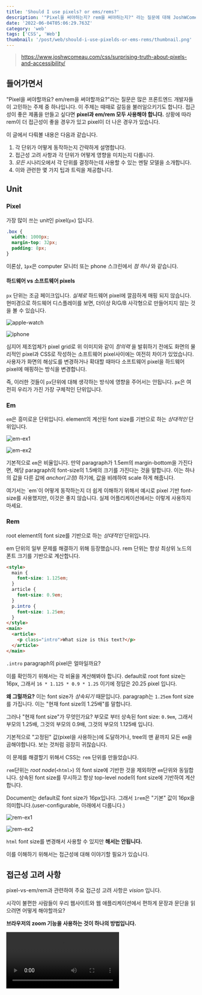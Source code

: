 ```yaml
---
title: 'Should I use pixels? or ems/rems?'
description: '"Pixel을 써야하는지? rem을 써야하는지?" 라는 질문에 대해 JoshWComeau 블로그에 이와 관련한 좋은 글이 있어서 정리하는 시간을 가져보았습니다.'
date: '2022-06-04T05:06:29.763Z'
category: 'web'
tags: ['CSS', 'Web']
thumbnail: '/post/web/should-i-use-pixelds-or-ems-rems/thumbnail.png'
---
```


> https://www.joshwcomeau.com/css/surprising-truth-about-pixels-and-accessibility/

## 들어가면서

"Pixel을 써야할까요? em/rem을 써야할까요?"라는 질문은 많은 프론트엔드 개발자들이 고민하는 주제 중 하나입니다.
이 주제는 때때로 갈등을 불러일으키기도 합니다. 접근성이 좋은 제품을 만들고 싶다면 **pixel과 em/rem 모두 사용해야 합니다.**
상황에 따라 rem이 더 접근성이 좋을 경우가 있고 pixel이 더 나은 경우가 있습니다.

이 글에서 다뤄볼 내용은 다음과 같습니다.

1. 각 단위가 어떻게 동작하는지 간략하게 설명합니다.
2. 접근성 고려 사항과 각 단위가 어떻게 영향을 미치는지 다룹니다.
3. _모든_ 시나리오에서 각 단위를 결정하는데 사용할 수 있는 멘탈 모델을 소개합니다.
4. 이와 관련한 몇 가지 팁과 트릭을 제공합니다.

## Unit

### Pixel

가장 많이 쓰는 unit인 pixel(`px`) 입니다.

```css
.box {
  width: 1000px;
  margin-top: 32px;
  padding: 8px;
}
```

이론상, `1px`은 computer 모니터 또는 phone 스크린에서 _점 하나_ 와 같습니다.

#### 하드웨어 vs 소프트웨어 pixels

`px` 단위는 조금 페이크입니다. _실제로_ 하드웨어 pixel에 깔끔하게 매핑 되지 않습니다.
현미경으로 하드웨어 디스플레이를 보면, 더이상 R/G/B 사각형으로 만들어지지 않는 것을 볼 수 있습니다.

![apple-watch](https://files.seonest.net/images/qnfqnfqnf/post/252/image.png)

![iphone](https://files.seonest.net/images/qnfqnfqnf/post/253/image.png)

심지어 제조업체가 pixel grid로 위 이미지와 같이 _창의력_ 을 발휘하기 전에도 화면의 물리적인 pixel과 CSS로 작성하는 소프트웨어 pixel사이에는 여전히 차이가 있었습니다.
사용자가 화면의 해상도를 변경하거나 확대할 때마다 소프트웨어 pixel을 하드웨어 pixel에 매핑하는 방식을 변경합니다.

즉, 이러한 것들이 `px`단위에 대해 생각하는 방식에 영향을 주어서는 안됩니다.
`px`은 여전히 우리가 가진 가장 구체적인 단위입니다.

### Em

`em`은 흥미로운 단위입니다. element의 계산된 font size를 기반으로 하는 _상대적인_ 단위입니다.

![em-ex1](https://files.seonest.net/images/qnfqnfqnf/post/254/image.png)

![em-ex2](https://files.seonest.net/images/qnfqnfqnf/post/255/image.png)

기본적으로 `em`은 비율입니다. 만약 paragraph가 1.5em의 margin-bottom을 가진다면, 해당 paragraph의 font-size의 1.5배의 크기를 가진다는 것을 말합니다.
이는 하나의 값을 다른 값에 _anchor(고정)_ 하기에, 값을 비례하여 scale 하게 해줍니다.

<Callout>
  여기서는 `em`이 어떻게 동작하는지 더 쉽게 이해하기 위해서 예시로 pixel 기반 font-size를
  사용했지만, 이것은 좋지 않습니다. 실제 어플리케이션에서는 이렇게 사용하지 마세요.
</Callout>

### Rem

root element의 font size를 기반으로 하는 _상대적인_ 단위입니다.

em 단위의 일부 문제를 해결하기 위해 등장했습니다. rem 단위는 항상 최상위 노드의 폰트 크기를 기반으로 계산합니다.

```html
<style>
  main {
    font-size: 1.125em;
  }
  article {
    font-size: 0.9em;
  }
  p.intro {
    font-size: 1.25em;
  }
</style>
<main>
  <article>
    <p class="intro">What size is this text?</p>
  </article>
</main>
```

`.intro` paragraph의 pixel은 얼마일까요?

이를 확인하기 위해서는 각 비율을 계산해봐야 합니다.
default로 root font size는 16px, 그래서 `16 * 1.125 * 0.9 * 1.25` 이기에 정답은 20.25 pixel 입니다.

**왜 그럴까요?** 이는 font size가 _상속되기_ 때문입니다. paragraph는 `1.25em` font size를 가집니다. 이는 "현재 font size의 1.25배"를 말합니다.

그러나 "현재 font size"가 무엇인가요?
부모로 부터 상속된 font size: `0.9em`, 그래서 부모의 1.25배, 그것의 부모의 0.9배, 그것의 부모의 1.125배 입니다.

기본적으로 "고정된" 값(pixel을 사용하는)에 도달하거나, tree의 맨 끝까지 모든 `em`을 곱해야합니다. 보는 것처럼 굉장히 귀찮습니다.

이 문제를 해결할기 위해서 CSS는 `rem` 단위를 만들었습니다.

`rem`단위는 _root node_(`<html>`) 의 font size에 기반한 것을 제외하면 `em`단위와 동일합니다. 상속된 font size를 무시하고 항상 top-level node의 font size에 기반하여 계산합니다.

Document는 default로 font size가 16px입니다. 그래서 `1rem`은 "기본" 값이 16px을 의미합니다.(user-configurable, 아래에서 다룹니다.)

![rem-ex1](https://files.seonest.net/images/qnfqnfqnf/post/256/image.png)

![rem-ex2](https://files.seonest.net/images/qnfqnfqnf/post/257/image.png)

`html` font size를 변경해서 사용할 수 있지만 **해서는 안됩니다.**

이를 이해하기 위해서는 접근성에 대해 이야기할 필요가 있습니다.

## 접근성 고려 사항

pixel-vs-em/rem과 관련하여 주요 접근성 고려 사항은 _vision_ 입니다.

시각이 불편한 사람들이 우리 웹사이트와 웹 애플리케이션에서 편하게 문장과 문단을 읽으려면 어떻게 해야할까요?

**브라우저의 zoom 기능을 사용하는 것이 하나의 방법입니다.**

<Video src="https://storage.googleapis.com/joshwcomeau/chrome-zoom.mp4" />

여기서는 _zooming_ 이라고 부르겠습니다.

WCAG(Web Content Accessibility Guilelines)에 따르면 접근성을 위해서 사이트가 `200% zoom까지 사용할 수 있어야 한다고` 안내합니다.
이 숫자는 실제로 최소값이며 많은 시각 장애가 있는 사람들이 그보다 더 높게 사용한다는 이야기를 들었습니다.

**다른 하나는 브라우저 설정에서 기본 font size를 늘리는 것입니다.**

<Video src="https://storage.googleapis.com/joshwcomeau/chrome-font-scaling.mp4" />

여기서는 _font scaling_ 이라고 부르겠습니다.

font scaling은 모든 상대 단위(rem, em, %)를 기반으로 하는 "baseline" font size를 재정의하여 동작합니다.

앞서서 `1rem`이 16px과 동일하다고 한 것을 기억하시나요? 기본 font size를 건들지 않았을 때만 사실입니다. 만약 기본 font size를 32px로 올린다면, `1rem`는 16px대신 32px이 됩니다.

**여기서 첫번째 걸림돌이 발생했습니다.** 페이지에서 font-size에 pixel을 사용할 때, 더 이상 사용자가 선택한 기본 font size의 영향을 받지 않습니다.

![font-scaling-ex01](https://files.seonest.net/images/qnfqnfqnf/post/258/image.png)

![font-scaling-ex02](https://files.seonest.net/images/qnfqnfqnf/post/259/image.png)

이것이 `rem`과 `em` 같은 상대 단위를 써야하는 이유입니다. 사용자 필요에 맞추고 값을 재정의할 수 있는 기능을 제공합니다.

사용자가 zoom in/out 하면 _모든것_ 이 더 커집니다. 기본적으로 pixel을 포함한 모든 단위에 배수를 적용합니다. viewport 단위(`vw`, `vh`와 같은)를 제외하곤 모든 것에 영향을 미칩니다. 모든 주요 브라우저에 수 년 동안 마찬가지였습니다.

따라서 사용자가 font size를 늘리기 위해 항상 zoom in/out 할 수 있다면, _font scaling_ 을 지원하는 것에 대해 걱정할 필요가 있나요? 하나의 옵션으로 충분한거 아닌가요? 그렇지 않습니다. 모든 경우의 옵션을 제공해야 합니다.

zoom이 실제로 각 사이트별로 사용되는 점이 문제입니다. 누군가는 새 사이트를 방문할 때마다 수동으로 zoom을 수정해야되는 일을 해야할지도 모릅니다. 그들이 편안하게 읽을 수 있을 만큼 충분히 크고, 보편적으로 사용되는 크기로 기본 font size를 설정할 수 있다면 더 좋지 않을까요?

일반적으로 사용자에게 최대한 많은 권한을 부여해야 하며 설정이 작동하지 않도록 비활성화하거나 차단해서는 안됩니다.

이러한 이유로 typography에 `rem` 같은 상대적인 단위를 사용하는 것이 매우 중요합니다.

## 각 단위의 사용 시나리오

`rem` 단위가 _zooming_ 과 _font-scaling_ 둘 다 지원된다면 항상 `rem` 값을 사용해야 되는거 아닌가요? 왜 pixel을 사용해야되나요? 라고 생각이 들 수 있습니다.

`rem`을 padding으로 사용할 때 어떤 일이 발생하는지 보겠습니다.

![padding-ex01](https://files.seonest.net/images/qnfqnfqnf/post/262/image.png)

![padding-ex02](https://files.seonest.net/images/qnfqnfqnf/post/261/image.png) |

**`rem` 값은 사용자 기본 font size에 의해 조정된다는 것을 기억하세요.** 이는 typography에 사용할 때 좋습니다.

다른 곳에서 사용할 때도 좋을까요? 실제로 _모든것_ 에 font size로 scale되기를 원하시나요?

여기에는 text size에 사용될 때 암묵적인 trade-off가 있습니다.
text size가 클 수록 각 줄에 들어갈 수 있는 글자 수는 줄어듭니다. 사용자가 text를 250%로 늘리면 한 줄에 몇 단어만 들어갈 수 있습니다.

`rem`을 horizontal padding(left, right)에 사용할 때, **이러한 side-effect가 증폭됩니다.** 사용 가능한 공간을 줄이고, 각 줄에 들어갈 수 있는 단어 수를 더욱 제한합니다.

한 줄에  
몇 단어만  
포함된  
이와 같은 문단은  
읽기  
불편하기  
때문에  
좋지 않습니다.

마찬가지로, border width는 어떤가요? 사용자가 원하는 text 크기로 크게 한 만큼 border가 더 커지기 때문에 말이 되지 않습니다. 그렇지 않나요?

이것이 단위를 전략적으로 사용하고자 하는 이유입니다. pixel과 rem 중에서 선택할 때 다음과 같은 질문을 스스로에게 던져야 합니다.

**`사용자가 브라우저의 기본 font size를 늘리면 이 값도 늘려야 할까?`**

이 질문은 아래에서 설명할 멘탈 모델의 기본입니다.

값이 기본 font size와 함께 증가해야 하는 경우 `rem`, 그렇지 않다면 `px`을 사용합니다.

즉, 이 질문에 대한 _정답_ 은 항상 명확하지 않습니다. 몇 가지 예시를 보겠습니다.

### 미디어 쿼리

> 미디어쿼리 값으로 pixel을 사용해야 하나요? rem을 사용해야 하나요?

```css
/* Should we do this: */
@media (min-width: 800px) {
}
/* …Or this: */
@media (min-width: 50rem) {
}
```

차이점이 무엇인지 명확하지 않을 수 있으므로, 자세하게 나눠보겠습니다.

사용자가 기본 font size를 32px(기본 text size의 2배인)로 설정했다고 가정해보겠습니다. 50rem이 800px이 아닌 1600px이라는 것을 의미합니다.

이처럼 breakpoint를 올림으로써, window가 최소 1600px이 될 때까지 사용자가 _mobile_ 레이아웃으로 본다는 것을 의미합니다.
만약 laptop을 사용한다면, desktop 레이아웃 대신에 mobile 레이아웃으로 보게될 가능성이 높습니다.

처음에는 별로라고 생각했습니다. 실제로 mobile 사용자가 아니기에 mobile 레이아웃으로 보여져야 하는 이유가 있을까요?

그러나 **일반적으로 media query에 rem을 사용해야 한다는 것**을 깨달았습니다.

real-world 예제를 보겠습니다.

왼쪽에는 네비게이션 리스트가 있고, 오른쪽에는 content가 있습니다.

![media-query-ex01](https://files.seonest.net/images/qnfqnfqnf/post/263/image.png)

더 작은 스크린에서, content 공간을 최대화하고 네비게이션은 토글이 되도록 합니다.

<Video src="https://www.joshwcomeau.com/images/pixels-and-accessibility/cp-tablet.mp4" />

여기서 기본 font size를 32px로 변경했을 때 어떻게 되는지 보겠습니다.

![media-query-ex01-rem](https://files.seonest.net/images/qnfqnfqnf/post/264/image.png)

![media-query-ex01-pixel](https://files.seonest.net/images/qnfqnfqnf/post/265/image.png)

text size를 증가했기 때문에 왼쪽 네비게이션은 점점 더 넓어집니다.(rem 기반 너비를 사용하기 때문에). 그 결과 오른쪽 메인 content 영역은 점점 더 작아집니다.

그러나 우리가 rem 기반 media query를 사용할 때, "mobile" 레이아웃으로 변경됩니다. 그 결과, content가 더 읽기 편해지고 사용자경험은 더 향상됩니다.

mobile/tablet/desktop 측면에서 media query를 익숙하게 생각하지만 사용 가능한 공간 측면에서 생각하는 것이 더 도움이 된다고 생각합니다.

mobile 사용자는 desktop 사용자보다 사용 가능한 공간이 더 적습니다. 그래서 해당 공간에 최적화된 레이아웃을 디자인합니다. 마찬가지로 누군가가 기본 font size를 늘리면 _사용 가능한 공간이 줄어 듭니다._ 그래서 동일한 최적화를 받아야 합니다.

### 수직 Margin

> margin top, bottom

![vertical-margin-ex01-rem](https://files.seonest.net/images/qnfqnfqnf/post/267/image.png)

![vertical-margin-ex01-pixel](https://files.seonest.net/images/qnfqnfqnf/post/266/image.png)

텍스트(영어과 같이 수평으로 쓰여진 언어에서 작업한다고 가정)에서 vertical margin는 일반적으로 가독성을 높이는데 사용됩니다.
문단 사이에 여분의 공간을 넣으므로 인해 한 문단의 끝과 다음 문단의 시작을 빠르게 알릴 수 있습니다.

이 공간은 텍스트와 관련하여 "기능적인" 목적을 가집니다. 그것을 미학적으로 사용하지 않습니다.

이러한 이유로 사용자가 선택한 root font size로 이러한 margin을 조정하는 것이 합리적이라고 생각합니다.

#### **"em"이 필요한 곳이 있나요?**

상대 단위가 필요할 때, 대부분 `rem`을 사용합니다. 앞서서 언급한 "복합적인" 이슈 때문에 `em`보다 더 간단하고 예측가능합니다.

`em` 단위는 heading과 paragraph에서 margin으로 쓸 때 특히 잘 동작합니다.

```css
h1 {
  font-size: 3rem
  margin-top: 6rem;
  margin-bottom: 1.5rem;
}
h2 {
  font-size: 2rem
  margin-top: 4rem;
  margin-bottom: 1rem;
}
h3 {
  font-size: 1.5rem;
  margin-top: 3rem;
  margin-bottom: 0.75rem;
}
```

rem을 사용할 땐 각 heading level이 자신의 font size를 가지기 때문에 각각에 대한 유니크한 margin을 계산해야 합니다.

대신 `em`을 사용하면,

```css
h1 {
  font-size: 3rem;
}
h2 {
  font-size: 2rem;
}
h3 {
  font-size: 1.5rem;
}
h1,
h2,
h3 {
  margin-top: 2em;
  margin-bottom: 0.5em;
}
```

각 heading level이 유니크한 font size를 가지지만 `em`으로 margin 선언을 공유할 수 있습니다. `em`이 현재 element의 font size에 기반해서 계산되기 때문입니다.

즉, 각 heading level은 margin-top에 "2배", margin-bottom에 "0.5배"를 가집니다. 이 비율은 heading의 font size에 의해 적용됩니다.

두 개의 접근법 모두 유효하며 동일하게 접근성을 가집니다.

### Widths and heights

다른 하나 더 시나리오를 보겠습니다.

![width-and-height-ex01-rem](https://files.seonest.net/images/qnfqnfqnf/post/268/image.png)

![width-and-height-ex01-pixel](https://files.seonest.net/images/qnfqnfqnf/post/269/image.png)

`font-size`는 rem으로 설정했습니다. 그런데 `width`는 어떨까요?

여기에 정말 흥미로운 trade-off가 있습니다:

- 만약 너비를 `240px`로 설정하면, 버튼이 font size와 함께 더 커지지 않아 줄 바꿈이 되고 버튼 높이가 더 커집니다.
- 만약 너비를 `15rem`으로 설정하면, 버튼이 font size와 함께 더 넓어집니다.

**어떤 접근이 최고인가요?** 상황에 따라 다릅니다!

대부분의 경우, rem을 쓰는게 더 합리적이라고 생각합니다. 버튼의 비율과 미학이 보존됩니다. 버튼이 특히 긴 단어를 가질 경우 overflow 위험이 줄어듭니다.

그러나 어떤 경우에는 pixel이 더 나은 옵션일 수 있습니다. 매우 구체적인 레이아웃을 가지고 있고 수평 공간보다 수직 공간이 더 많은 경우일 수 있습니다.

> **Constraints**  
> 일반적으로, 고정 너비와 높이를 설정할 때 _정말로 주의깊게_ 해야합니다.
> 위 예시에서 `width: 15rem`을 설정하는 것은 mobile 레이아웃을 깨뜨립니다.
> 사용자가 기본 font size를 올릴 때 컨테이너에 비해 너무 큰 값으로 설정할 수 있기 때문입니다.
> maximum 100%를 사용하여 완화할 수 있습니다. `max-width: 100%`  
> 비슷하게, 높이를 사용할 때 `height` 대신에 `min-height`을 사용할 때가 있습니다.
> 이렇게 하면 컨테이너가 자식을 포함하기 위해 필요한 만큼 커질 수 있습니다.
> 사용자가 font size를 늘릴 때 텍스트가 더 많은 줄로 줄바꿈되기 때문에 이것이 중요합니다.

## Rem을 사용한 개발

지금까지 살펴본 것처럼 최상의 결과를 위해 `rem` 값을 사용해야 하는 경우가 많이 있습니다.

불행히도, 이 단위와 함께 작업하는 것은 꽤 답답할 수 있습니다. 우리의 머리로 변환하기에는 쉽지 않습니다.

- 14px: 0.875rem
- 15px: 0.9375rem
- 16px: 1rem
- 17px: 1.0625rem
- 18px: 1.125rem
- 19px: 1.1875rem
- 20px: 1.25rem
- 21px: 1.3125rem

이 리스트를 외우기 전에 rem으로 작업 경험을 개선하기 위해 할 수 있는 몇 가지 사항을 살펴보겠습니다.

### The 62.5% trick

온라인에서 공유된 가장 일반적인 옵션 중 하나를 보겠습니다.

```css
html {
  font-size: 62.5%;
}
p {
  /* Equivalent to 18px */
  font-size: 1.8rem;
}
h3 {
  /* Equivalent to 21px */
  font-size: 2.1rem;
}
```

이 아이디어는 root font size를 줄여 각 `rem` 단위가 16px가 아닌 10px이 되도록 하는 것입니다.

계산이 훨씬 쉬워지기 때문에 사람들은 이 해결법을 좋아합니다. 18px에 해당하는 `rem`값을 얻으려면 18을 16으로 나누는(1.125rem) 대신 소수점으로 표시(1.8rem)하면 됩니다.

**하지만 솔직히 이 방법은 추천하지 않습니다.** 몇 가지 이유가 있습니다.

**첫째, third-party 패키지와 호환성을 깨뜨릴 수 있습니다.** rem 기반 font size를 사용하는 툴팁 라이브러리를 사용하는 경우 해당 툴팁의 텍스트는 원래보다 37.5% 작아집니다! 마찬가지로 사용자가 가지고 있는 브라우저 확장프로그램을 막을 수 있습니다.

웹에서는 `1rem` 이 가독성있는 텍스트를 생산할 것이라는 기본 가정이 있습니다. 그 가정을 망치게 하고 싶진 않습니다.

**또한 이 접근 방식에는 상당한 마이그레이션 문제가 있습니다.** "점진적 적용" 할 합리적인 방법이 없습니다.(사실 할 수는 있지만 악몽에 가깝습니다)
앱 전체에 `rem` 단위를 사용하는 모든 선언을 업데이트해야 합니다. 게다가 모든 팀원들에게 이 문제를 해결할 가치가 있다고 논리적으로 설득해야 합니다. 논리적이지 않은 일을 논리적으로 설득해야 합니다.
"기능적"으로만 사용될 트릭을 사용하는 것이 대부분의 팀에 얼마나 현실적인지 잘 모르겠습니다.

### Cacluated values

`calc` CSS 함수는 pixel 값을 rem으로 변환하는데 사용될 수 있습니다.

```css
p {
  /* Produces 1.125rem. Equivalent to 18px */
  font-size: calc(18rem / 16);
}
h3 {
  /* Produces 1.3125rem. Equivalent to 21px */
  font-size: calc(21rem / 16);
}
h2 {
  /* Produces 1.5rem. Equivalent to 24px */
  font-size: calc(24rem / 16);
}
h1 {
  /* Produces 2rem. Equivalent to 32px */
  font-size: calc(32rem / 16);
}
```

이것인 실행가능한 접근법이지만 꽤 손이 많이 갑니다. `rem` 값을 사용하기 위해 매번 입력해야 하는 작업이 많습니다.

### Leveraging CSS variables

> 저자의 최애 옵션

```css
html {
  --14px: 0.875rem;
  --15px: 0.9375rem;
  --16px: 1rem;
  --17px: 1.0625rem;
  --18px: 1.125rem;
  --19px: 1.1875rem;
  --20px: 1.25rem;
  --21px: 1.3125rem;
}
h1 {
  font-size: var(--21px);
}
```

모든 계산을 한 번만 수행하고 CSS 변수로 사용하여 저장할 수 있습니다.
사용해야 할 때 pixel 값을 입력하는 것 만큼 쉽습니다.

CSS 변수를 숫자로 시작하는 것이 unconventional 하지만 사양을 준수하며, 모든 주요 브라우저에서 작동하는 것으로 나타납니다.

만약 spacing scale을 가진 디자인 시스템을 사용한다면, 아래와 같은 트릭을 사용할 수 있습니다.

```css
html {
  --font-size-xs: 0.75rem;
  --font-size-sm: 0.875rem;
  --font-size-md: 1rem;
  --font-size-lg: 1.125rem;
  --font-size-xl: 1.3125rem;
  --font-size-2xl: 1.5rem;
  --font-size-3xl: 2.652rem;
  --font-size-4xl: 4rem;
}
```

<Callout>
  저는 주로 계산해서 직접 넣는 경우가 많았던 것 같고, spotlight 계산기능을 이용하여 처음엔 16을
  곱하거나 나누면서 주로 쓰다가, 자주 쓰다보니 많이 사용되는 font size는 자연스럽게 외워진 것
  같습니다. <br />
  CSS-in-JS인 경우 styled-component진영에서 나온 [polished](https://github.com/styled-components/polished)
  라이브러리에서 [rem](https://polished.js.org/docs/#rem)함수도 같이 사용했습니다.
</Callout>

## Quick tricks vs mental models

> 저는 학습에 관한 철학을 가지고 있습니다. **연습과 암기에 의존하는 것보다 직관을 만드는 것이 더 좋습니다.** > _- [mental models](https://www.joshwcomeau.com/css/surprising-truth-about-pixels-and-accessibility/#quick-tricks-vs-mental-models)_

이 블로그에서는 "X에서는 pixel을 사용하고, Y에는 rem을 사용"과 같은 규칙 리스트일 수 있습니다. 그러나 실제로 얼마나 유용했을까요?

사실 세상은 어지럽고 복잡합니다. 모든 가능한 시나리오를 포괄할 만큼 포괄적인 규칙 집합은 없습니다. 15년 동안 CSS를 작성한 후에도 여전히 새로운 레이아웃 문제에 직면해 있습니다.

_직관을 만드는데 집중하는 것이 좋습니다. 규칙을 암기할 필요가 없습니다._ 우리는 올바른 답을 찾기 위해 mental model에 의존할 수 있습니다. 훨씬 실용적입니다.

그러나 우리 대부분은 "빠른 속임수"를 배웁니다. Twitter에서 흥미로운 이야기를 가져옵니다. div를 중앙에 배치하거나, flexible grid를 적용하는 작은 snippet 을 암기합니다. 그리고 _불가피하게_ snippet이 예상대로 작동하지 않는 문제에 부딪힙니다. 그리고 그 이유를 알지 못합니다.

이것이 많은 개발자들이 CSS 작성을 싫어하는 이유라고 생각합니다. 고르지 못한 mental model을 가지고 있으며, 그 구멍은 언어가 항상 부서지기 쉽고 예측할 수 없게 만듭니다.

직관을 만드는데 집중합니다. CSS가 _실제로_ 동작하는 하는 방법을 배우는 데 집중할 때, 그 언어를 사용하는 것이 즐거워집니다. CSS가 답답하긴 했지만 지금은 웹 개발에서 가장 좋아하는 부분 중 하나입니다. CSS 작성하는 것을 _좋아_ 합니다.

## 마무리하며

접근성이 좋은 CSS 작성에 지속적으로 고민하는 것은 중요하지만, 실제로 꾸준히 실천하기는 쉽지 않습니다. pixel과 rem 사용에 대한 깊은 고민이 필요하며, 적절한 상황에 맞게 사용하는 것이 중요합니다.

새로운 CSS 기능들이 출시되어도 mental model을 잘 설정하는 것이 CSS를 효과적으로 다루는 데 좋은 자세인 것 같습니다.
CSS 작성에 대한 즐거움과 고통은 동시에 존재하며, 디테일에 대한 집중력을 키워야 한다는 생각을 갖는 것이 중요하다고 생각합니다.

## reference

- https://www.joshwcomeau.com/css/surprising-truth-about-pixels-and-accessibility/
